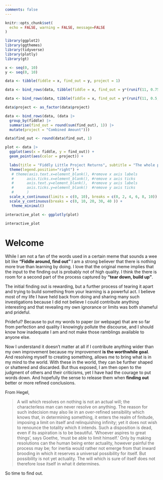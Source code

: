 ```yaml
---
comments: false
---
```


```r
knitr::opts_chunk$set(
  echo = FALSE, warning = FALSE, message=FALSE
)
```

```r
library(ggplot2)
library(ggthemes)
library(tidyverse)
library(plotly)
library(gt)
```

```r


x <- seq(0, 10)
y <- seq(0, 10)

data <- tibble(fiddle = x, find_out = y, project = 1)

data <- bind_rows(data, tibble(fiddle = x, find_out = y*(runif(11, 0.75, 1.5)), project = 2))

data <- bind_rows(data, tibble(fiddle = x, find_out = y*(runif(11, 0.5, 2)), project = 3))

data$project <- as_factor(data$project)

data <- bind_rows(data, (data |>
  group_by(fiddle) |> 
  summarise(find_out = round(sum(find_out), 1)) |>
  mutate(project = "Combined Amount")))

data$find_out <- round(data$find_out, 1)

plot <- data |> 
  ggplot(aes(x = fiddle, y = find_out)) +
  geom_point(aes(color = project)) +

  labs(title = "Fiddly Little Project Returns", subtitle = "The whole point", x = "Fiddle Amount", y = "Find Out Amount", color = "Project") +
  theme(legend.position="right") +
   # theme(axis.text.x=element_blank(), #remove x axis labels
   #      axis.ticks.x=element_blank(), #remove x axis ticks
   #      axis.text.y=element_blank(),  #remove y axis labels
   #      axis.ticks.y=element_blank()  #remove y axis ticks
   #      )
  scale_x_continuous(limits = c(0, 10), breaks = c(0, 2, 4, 6, 8, 10)) +
  scale_y_continuous(breaks = c(0, 10, 20, 30, 40 )) +
   theme_minimal()
```

```r
interactive_plot <- ggplotly(plot)
```

```r

interactive_plot

```

# Welcome

While I am not a fan of the words used in a certain meme that sounds a wee bit like **"Fiddle around, find out"** I am a strong believer that there is nothing more true than learning by doing. I love that the original meme implies that the input to the finding out is probably not of high quality. I think the there is room for a second part of the process captured by **"tear down, build up"**.

The initial finding out is rewarding, but a further process of tearing it apart and trying to build something from your learning is a powerful act. I believe most of my life I have held back from doing and sharing many such investigations because I did not believe I could contribute anything interesting and that revealing my own ignorance or limits was both shameful and prideful.

Prideful? Because to put my words to paper (or webpage) that are so far from perfection and quality I knowingly pollute the discourse, and I should know how inadequate I am and not make those ramblings available to anyone else.

Now I understand it doesn't matter at all if I contribute anything wider than my own improvement because my improvement **is the worthwhile goal**. And resolving myself to creating something, allows me to bring what is in my mind to the world. With these in the world, they can be further shaped or shattered and discarded. But thus exposed, I am then open to the judgment of others and their criticisms, yet I have had the courage to put words down. And hopefully the sense to release them when **finding out** better or more refined conclusions.

From Hegel,

> A will which resolves on nothing is not an actual will; the characterless man can never resolve on anything. The reason for such indecision may also lie in an over-refined sensibility which knows that, in determining something, it enters the realm of finitude, imposing a limit on itself and relinquishing infinity; yet it does not wish to renounce the totality which it intends. Such a disposition is dead, even if its aspiration is to be beautiful. 'Whoever aspires to great things', says Goethe, 'must be able to limit himself.' Only by making resolutions can the human being enter actuality, however painful the process may be; for inertia would rather not emerge from that inward brooding in which it reserves a universal possibility for itself. But possibility is not yet actuality. The will which is sure of itself does not therefore lose itself in what it determines.

So time to find out.
